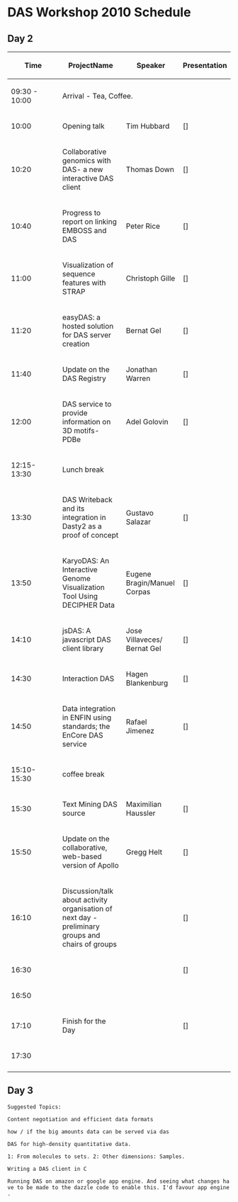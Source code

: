 =DAS Workshop 2010 Schedule=


==Day 2==

{| class="wikitable" border="1"
|- style="background:silver"
! width="100px"|Time
! ProjectName
! Speaker
! Presentation
|- style="background:#ffdead;"
| 09:30 - 10:00
| colspan="3" | Arrival - Tea, Coffee.
|- 
|10:00
|Opening talk 
|Tim Hubbard
|[]
|-
|10:20
|Collaborative genomics with DAS- a new interactive DAS client
|Thomas Down
|[]
|-
|10:40
|Progress to report on linking EMBOSS and DAS
|Peter Rice
|[]
|-
|11:00
|Visualization of sequence features with STRAP
|Christoph Gille
|[]
|-
|11:20
|easyDAS: a hosted solution for DAS server creation
|Bernat Gel
|[]
|-
|11:40
|Update on the DAS Registry
|Jonathan Warren
|[]
|-
|12:00
|DAS service to provide information on 3D motifs- PDBe
|Adel Golovin
|[]
|- style="background:#ffdead;"
|12:15-13:30
| colspan="3" | Lunch break
|-
|13:30
|DAS Writeback and its integration in Dasty2 as a proof of concept
|Gustavo Salazar 
|[]
|-
|13:50
|KaryoDAS: An Interactive Genome Visualization Tool Using DECIPHER Data
|Eugene Bragin/Manuel Corpas
|[]
|-
|14:10
|jsDAS: A javascript DAS client library
|Jose Villaveces/ Bernat Gel
|[]
|-
|14:30
|Interaction DAS
|Hagen Blankenburg
|[]
|-
|14:50
|Data integration in ENFIN using standards; the EnCore DAS service
|Rafael Jimenez
|[]
|- style="background:#ffdead;"
|15:10-15:30
| colspan="3" | coffee break
|-
|15:30
|Text Mining DAS source
|Maximilian Haussler
|[]
|-
|15:50
|Update on the collaborative, web-based version of Apollo
|Gregg Helt
|[]
|-
|16:10
|Discussion/talk about activity organisation of next day - preliminary groups and chairs of groups
|
|[]
|-
|16:30
|
|
|[]
|-
|16:50
|
|
|
|-
|17:10
|Finish for the Day
|
|[]
|-
|17:30
|
|
|
|-
|}

==Day 3==

 Suggested Topics:

 Content negotiation and efficient data formats

 how / if the big amounts data can be served via das

 DAS for high-density quantitative data.

 1: From molecules to sets. 2: Other dimensions: Samples.

 Writing a DAS client in C

 Running DAS on amazon or google app engine. And seeing what changes have to be made to the dazzle code to enable this. I'd favour app engine.